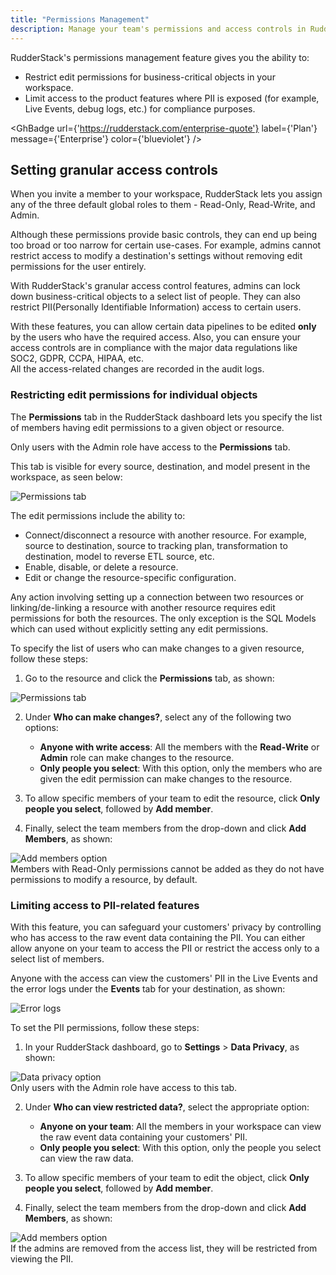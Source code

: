 ```yaml
---
title: "Permissions Management"
description: Manage your team's permissions and access controls in RudderStack.
---
```


RudderStack's permissions management feature gives you the ability to:

- <Link to="#restricting-edit-permissions-for-individual-objects">Restrict edit permissions</Link> for business-critical objects in your workspace.
- <Link to="#limiting-access-to-pii-related-features">Limit access</Link> to the product features where PII is exposed (for example, Live Events, debug logs, etc.) for compliance purposes.

<GhBadge
  url={'https://rudderstack.com/enterprise-quote'}
  label={'Plan'}
  message={'Enterprise'}
  color={'blueviolet'}
/>

## Setting granular access controls

When you <Link to="/dashboard-guides/user-management/#inviting-users-to-your-workspace">invite a member to your workspace</Link>, RudderStack lets you assign any of the three default global roles to them - <Link to="/dashboard-guides/user-management/#read-only">Read-Only</Link>, <Link to="/dashboard-guides/user-management/#read-write">Read-Write</Link>, and <Link to="/dashboard-guides/user-management/#admin">Admin</Link>.

Although these permissions provide basic controls, they can end up being too broad or too narrow for certain use-cases. For example, admins cannot restrict access to modify a destination's settings without removing edit permissions for the user entirely. 

With RudderStack's granular access control features, admins can lock down business-critical objects to a select list of people. They can also restrict PII(Personally Identifiable Information) access to certain users.

<div class="successBlock">
With these features, you can allow certain data pipelines to be edited <strong>only</strong> by the users who have the required access. Also, you can ensure your access controls are in compliance with the major data regulations like SOC2, GDPR, CCPA, HIPAA, etc.
</div>

<div class="infoBlock">
All the access-related changes are recorded in the <Link to="/dashboard-guides/audit-logs/">audit logs</Link>.
</div>

### Restricting edit permissions for individual objects

The **Permissions** tab in the RudderStack dashboard lets you specify the list of members having edit permissions to a given object or resource. 

<div class="infoBlock">
Only users with the <Link to="/dashboard-guides/user-management/#admin">Admin</Link> role have access to the <strong>Permissions</strong> tab.
</div>

This tab is visible for every source, destination, and model present in the workspace, as seen below:

<img src="../assets/rs-cloud/permissions-management-2.png" alt="Permissions tab" />

The edit permissions include the ability to:

- Connect/disconnect a resource with another resource. For example, source to destination, source to tracking plan, transformation to destination, model to reverse ETL source, etc.
- Enable, disable, or delete a resource.
- Edit or change the resource-specific configuration.

<div class="infoBlock">
Any action involving setting up a connection between two resources or linking/de-linking a resource with another resource requires edit permissions for both the resources. The only exception is the <Link to="/sources/reverse-etl/features/models/">SQL Models</Link> which can used without explicitly setting any edit permissions.
</div>

To specify the list of users who can make changes to a given resource, follow these steps:

1. Go to the resource and click the **Permissions** tab, as shown:

<img src="../assets/rs-cloud/permissions-management-2.png" alt="Permissions tab" />

2. Under **Who can make changes?**, select any of the following two options:

    - **Anyone with write access**: All the members with the **Read-Write** or **Admin** role can make changes to the resource.
    - **Only people you select**: With this option, only the members who are given the edit permission can make changes to the resource.
3. To allow specific members of your team to edit the resource, click **Only people you select**, followed by **Add member**.
4. Finally, select the team members from the drop-down and click **Add Members**, as shown:

<img src="../assets/rs-cloud/permissions-management-3.png" alt="Add members option" />

<div class="warningBlock">
Members with <Link to="/dashboard-guides/user-management/#read-only">Read-Only</Link> permissions cannot be added as they do not have permissions to modify a resource, by default.
</div>

### Limiting access to PII-related features

With this feature, you can safeguard your customers' privacy by controlling who has access to the raw event data containing the PII. You can either allow anyone on your team to access the PII or restrict the access only to a select list of members.

Anyone with the access can view the customers' PII in the <Link to="/dashboard-guides/live-events/">Live Events</Link> and the error logs under the <strong>Events</strong> tab for your <Link to="/dashboard-guides/destinations/#destination-details">destination</Link>, as shown:

<img src="../assets/rs-cloud/permissions-management-4.png" alt="Error logs" />

To set the PII permissions, follow these steps:

1. In your RudderStack dashboard, go to **Settings** > **Data Privacy**, as shown:

<img src="../assets/rs-cloud/permissions-management-5.png" alt="Data privacy option" />

<div class="infoBlock">
Only users with the <Link to="/dashboard-guides/user-management/#admin">Admin</Link> role have access to this tab.
</div>

2. Under **Who can view restricted data?**, select the appropriate option:

    - **Anyone on your team**: All the members in your workspace can view the raw event data containing your customers' PII.
    - **Only people you select**: With this option, only the people you select can view the raw data.
3. To allow specific members of your team to edit the object, click **Only people you select**, followed by **Add member**.
4. Finally, select the team members from the drop-down and click **Add Members**, as shown:

<img src="../assets/rs-cloud/permissions-management-6.png" alt="Add members option" />

<div class="warningBlock">
If the admins are removed from the access list, they will be restricted from viewing the PII.
</div>